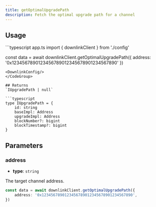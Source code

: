 ```yaml
---
title: getOptimalUpgradePath
description: Fetch the optimal upgrade path for a channel
---
```




<SdkQuickstart />

## Usage
<CodeGroup>
```typescript app.ts
import { downlinkClient } from './config'

const data = await downlinkClient.getOptimalUpgradePath({
    address: '0x1234567890123456789012345678901234567890'
})
```
<DownlinkConfig/>
</CodeGroup>

## Returns
`IUpgradePath | null`

```typescript
type IUpgradePath = {
    id: string
    baseImpl: Address
    upgradeImpl: Address
    blockNumber?: bigint
    blockTimestamp?: bigint
}
```
## Parameters

### address
- **type**: `string`

The target channel address.
```typescript
const data = await downlinkClient.getOptimalUpgradePath({
    address: '0x1234567890123456789012345678901234567890',
})
```